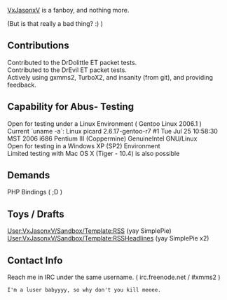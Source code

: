 [[User:VxJasonxV | VxJasonxV]] is a fanboy, and nothing more.

(But is that really a bad thing? :) )

== Contributions ==
Contributed to the DrDolittle ET packet tests.<br>
Contributed to the DrEvil ET packet tests.<br>
Actively using gxmms2, TurboX2, and insanity (from git), and providing feedback.

== Capability for Abus- Testing ==
Open for testing under a Linux Environment ( Gentoo Linux 2006.1 )<br>
Current `uname -a`: Linux picard 2.6.17-gentoo-r7 #1 Tue Jul 25 10:58:30 MST 2006 i686 Pentium III (Coppermine) GenuineIntel GNU/Linux<br>
Open for testing in a Windows XP (SP2) Environment<br>
Limited testing with Mac OS X (Tiger - 10.4) is also possible

== Demands ==
PHP Bindings ( ;D )

== Toys / Drafts ==
[[User:VxJasonxV/Sandbox/Template:RSS]] (yay SimplePie)<br>
[[User:VxJasonxV/Sandbox/Template:RSSHeadlines]] (yay SimplePie x2)

== Contact Info ==
Reach me in IRC under the same username. ( irc.freenode.net / #xmms2 )<br>
<pre>I'm a luser babyyyy, so why don't you kill meeee.</pre>